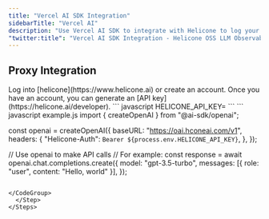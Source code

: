 ```yaml
---
title: "Vercel AI SDK Integration"
sidebarTitle: "Vercel AI"
description: "Use Vercel AI SDK to integrate with Helicone to log your OpenAI usage."
"twitter:title": "Vercel AI SDK Integration - Helicone OSS LLM Observability"
---
```


## Proxy Integration

<Steps>
  <Step title="Create an account + Generate an API Key">
    Log into [helicone](https://www.helicone.ai) or create an account. Once you have an account, you
    can generate an [API key](https://helicone.ai/developer).
  </Step>
  <Step title="Set HELICONE_API_KEY as an environment variable">
``` javascript
HELICONE_API_KEY=<your API key>
```
  </Step>
  <Step title="Modify the base URL and add a Helicone-Auth header">
<CodeGroup>
``` javascript example.js
import { createOpenAI } from "@ai-sdk/openai";

const openai = createOpenAI({
    baseURL: "https://oai.hconeai.com/v1",
    headers: {
        "Helicone-Auth": `Bearer ${process.env.HELICONE_API_KEY}`,
    },
});

// Use openai to make API calls
// For example:
const response = await openai.chat.completions.create({
    model: "gpt-3.5-turbo",
    messages: [{ role: "user", content: "Hello, world" }],
});

```

</CodeGroup>
  </Step>
</Steps>

